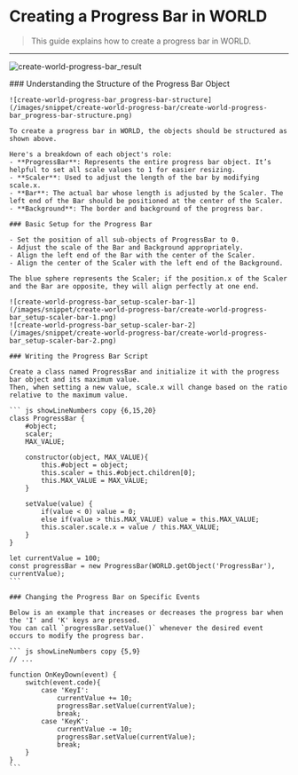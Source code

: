 
# Creating a Progress Bar in WORLD

> This guide explains how to create a progress bar in WORLD.

---

![create-world-progress-bar_result](/images/snippet/create-world-progress-bar/create-world-progress-bar_result.gif)
<br/>

<Steps>
    ### Understanding the Structure of the Progress Bar Object

    ![create-world-progress-bar_progress-bar-structure](/images/snippet/create-world-progress-bar/create-world-progress-bar_progress-bar-structure.png)
    
    To create a progress bar in WORLD, the objects should be structured as shown above.  

    Here's a breakdown of each object's role:
    - **ProgressBar**: Represents the entire progress bar object. It’s helpful to set all scale values to 1 for easier resizing.
    - **Scaler**: Used to adjust the length of the bar by modifying scale.x.
    - **Bar**: The actual bar whose length is adjusted by the Scaler. The left end of the Bar should be positioned at the center of the Scaler.
    - **Background**: The border and background of the progress bar.

    ### Basic Setup for the Progress Bar

    - Set the position of all sub-objects of ProgressBar to 0.
    - Adjust the scale of the Bar and Background appropriately.
    - Align the left end of the Bar with the center of the Scaler.
    - Align the center of the Scaler with the left end of the Background.

    The blue sphere represents the Scaler; if the position.x of the Scaler and the Bar are opposite, they will align perfectly at one end.

    ![create-world-progress-bar_setup-scaler-bar-1](/images/snippet/create-world-progress-bar/create-world-progress-bar_setup-scaler-bar-1.png)
    ![create-world-progress-bar_setup-scaler-bar-2](/images/snippet/create-world-progress-bar/create-world-progress-bar_setup-scaler-bar-2.png)

    ### Writing the Progress Bar Script

    Create a class named ProgressBar and initialize it with the progress bar object and its maximum value.  
    Then, when setting a new value, scale.x will change based on the ratio relative to the maximum value.

    ``` js showLineNumbers copy {6,15,20}
    class ProgressBar {
        #object;
        scaler;
        MAX_VALUE;
        
        constructor(object, MAX_VALUE){
            this.#object = object;
            this.scaler = this.#object.children[0];
            this.MAX_VALUE = MAX_VALUE;
        }
        
        setValue(value) {
            if(value < 0) value = 0;
            else if(value > this.MAX_VALUE) value = this.MAX_VALUE;
            this.scaler.scale.x = value / this.MAX_VALUE;
        }
    }

    let currentValue = 100;
    const progressBar = new ProgressBar(WORLD.getObject('ProgressBar'), currentValue);
    ```

    ### Changing the Progress Bar on Specific Events

    Below is an example that increases or decreases the progress bar when the 'I' and 'K' keys are pressed.  
    You can call `progressBar.setValue()` whenever the desired event occurs to modify the progress bar.

    ``` js showLineNumbers copy {5,9}
    // ...

    function OnKeyDown(event) {
        switch(event.code){
            case 'KeyI':
                currentValue += 10;
                progressBar.setValue(currentValue);
                break;
            case 'KeyK':
                currentValue -= 10;
                progressBar.setValue(currentValue);
                break;
        }
    }
    ```
</Steps>
